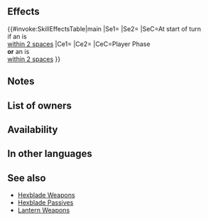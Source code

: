 {{Weapon Infobox
|tagid=SID_魔刃の剣
|intID=4635
|image=wep_sw194
|exclusive=0
|weaponType=Sword
|cost=200
|might=10
|range=1
|effect=At start of turn, if unit is within 2 spaces of an ally, grants "unit cannot be slowed by terrain (does not apply to impassable terrain)" and 【Hexblade】to unit for 1 turn.<br><br>If unit initiates combat or is within 2 spaces of an ally, grants Atk/Spd/Def/Res+5 to unit during combat and deals damage = 10% of unit's Atk (excluding area-of-effect Specials).<br><br>【Hexblade】<br>Calculates damage using the lower of foe's Def or Res during combat for 1 turn (including damage dealt by Specials before combat).
|required=Steel Sword
|next=Hexblade Sword+
|promotionRarity=5
|promotionTier=1
|properties=random_owner
}}
==Effects==
{{#invoke:SkillEffectsTable|main
|Se1={{SEt|Traverse Terrain}}
|Se2={{SEt|Hexblade}}
|SeC=At start of turn<br>if an {{Tgt|Ally}} is<br>[[within 2 spaces]]
|Ce1={{SkillEffectText|Temporary buffs|Atk/Spd/Def/Res|5}}
|Ce2={{SkillEffectText|Damage Boost|10% of {{Tgt|Unit}}'s Atk}}
|CeC=Player Phase<br>'''or''' an {{Tgt|Ally}} is<br>[[within 2 spaces]]
}}
==Notes==
{{Traverse Terrain}}
{{Hexblade}}
{{IfUnitInitiates}}
{{Temporary buffs}}
{{AtkDamageBoost}}
==List of owners==
{{Skill Hero List}}
==Availability==
{{PassiveFocusList}}
{{PassiveDistributionList}}
{{PassiveCombatManualList}}
==In other languages==
{{OtherLanguages
|japanese=
|german=
|spanishEU=
|spanishLA=
|french=
|italian=
|chineseTW=
|portuguese=
}}
==See also==
{{See also skills|cond=(Description LIKE '%"unit cannot be slowed by terrain%' OR Description LIKE '%【Hexblade】%') AND Exclusive='1' AND Name NOT LIKE '%r%lantern+' AND Name NOT LIKE 'Hexblade%+'}}
* [[Skill families/Weapons#Hexblade (weapons)|Hexblade Weapons]]
* [[Skill families/A Passives#Hexblade|Hexblade Passives]]
* [[Skill families/Weapons#Lantern|Lantern Weapons]]
{{Weapons Navbox}}